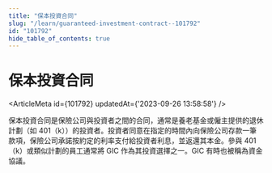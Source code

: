 ```yaml
---
title: "保本投資合同"
slug: "/learn/guaranteed-investment-contract--101792"
id: "101792"
hide_table_of_contents: true
---
```



# 保本投資合同

<ArticleMeta id={101792} updatedAt={'2023-09-26 13:58:58'} />
<div className='border-solid border-b border-t-0 my-4 border-[var(--ifm-color-gray-300)]' />

保本投資合同是保險公司與投資者之間的合同，通常是養老基金或僱主提供的退休計劃（如 401（k））的投資者。投資者同意在指定的時間內向保險公司存款一筆款項，保險公司承諾按約定的利率支付給投資者利息，並返還其本金。參與 401（k）或類似計劃的員工通常將 GIC 作為其投資選擇之一。GIC 有時也被稱為資金協議。
